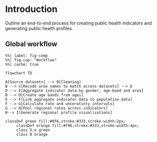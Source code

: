 # Introduction {.numbered}

Outline an end-to-end process for creating public health indicators and generating public health profiles.

## Global workflow

```mermaid
%%| label: fig-comp
%%| fig-cap: "Workflow"
%%| cache: true

flowchart TD

A[Source datasets] --> B[Cleaning] 
B --> C[Recode area names to match across datasets] --> E
D --> E[Aggregate indicator data by gender, age-band and area]
B --> D[Create age bands from ages]
E --> F[Link aggregate indicator data to population data]
F --> G[Calculate rate and unceratinty intervals]
G --> H[Pool regional rates across indicators]
H--> I[Generate regional profile visualisations]

classDef green fill:#9f6,stroke:#333,stroke-width:2px;
     classDef orange fill:#f96,stroke:#333,stroke-width:4px;
     class D,e green
     class B orange


```
